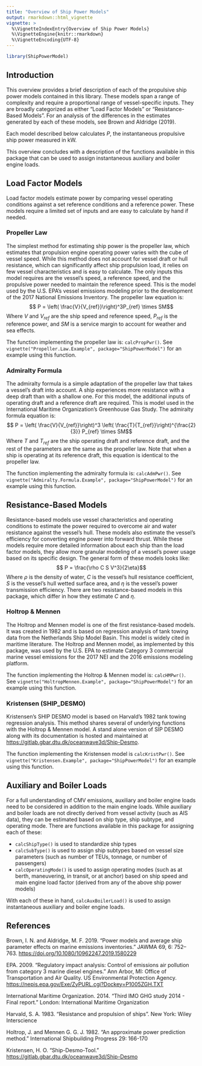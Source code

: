 ```yaml
---
title: "Overview of Ship Power Models"
output: rmarkdown::html_vignette
vignette: >
  %\VignetteIndexEntry{Overview of Ship Power Models}
  %\VignetteEngine{knitr::rmarkdown}
  %\VignetteEncoding{UTF-8}
---
```


```r
library(ShipPowerModel)
```


## Introduction
This overview provides a brief description of each of the propulsive ship power models contained in this library. These models span a range of complexity and require a proportional range of vessel-specific inputs. They are broadly categorized as either "Load Factor Models" or "Resistance-Based Models". For an analysis of the differences in the estimates generated by each of these models, see Brown and Aldridge (2019).

Each model described below calculates $P$, the instantaneous propulsive ship power measured in kW.

This overview concludes with a description of the functions available in this package that can be used to assign instantaneous auxiliary and boiler engine loads.

## Load Factor Models
Load factor models estimate power by comparing vessel operating conditions against a set reference conditions and a reference power. These models require a limited set of inputs and are easy to calculate by hand if needed. 

### Propeller Law
The simplest method for estimating ship power is the propeller law, which estimates that propulsion engine operating power varies with the cube of vessel speed. While this method does not account for vessel draft or hull resistance, which can significantly affect ship propulsion load, it relies on few vessel characteristics and is easy to calculate. The only inputs this model requires are the vessel's speed, a reference speed, and the propulsive power needed to maintain the reference speed. This is the model used by the U.S. EPA's vessel emissions modeling prior to the development of the 2017 National Emissions Inventory. The propeller law equation is:
$$ P = \left( \frac{V}{V_{ref}}\right)^3P_{ref} \times SM$$
Where $V$ and $V_{ref}$ are the ship speed and reference speed, $P_{ref}$ is the reference power, and $SM$ is a service margin to account for weather and sea effects.

The function implementing the propeller law is: `calcPropPwr()`. See `vignette("Propeller.Law.Example", package="ShipPowerModel")` for an example using this function.


### Admiralty Formula
The admiralty formula is a simple adaptation of the propeller law that takes a vessel's draft into account. A ship experiences more resistance with a deep draft than with a shallow one. For this model, the additional inputs of operating draft and a reference draft are required. This is model used in the International Maritime Organization's Greenhouse Gas Study. The admiralty formula equation is:
$$ P = \left( \frac{V}{V_{ref}}\right)^3 \left( \frac{T}{T_{ref}}\right)^{\frac{2}{3}} P_{ref} \times SM$$
Where $T$ and $T_{ref}$ are the ship operating draft and reference draft, and the rest of the parameters are the same as the propeller law. Note that when a ship is operating at its reference draft, this equation is identical to the propeller law.

The function implementing the admiralty formula is: `calcAdmPwr()`. See `vignette("Admiralty.Formula.Example", package="ShipPowerModel")` for an example using this function.


## Resistance-Based Models
Resistance-based models use vessel characteristics and operating conditions to estimate the power required to overcome air and water resistance against the vessel's hull. These models also estimate the vessel's efficiency for converting engine power into forward thrust. While these models require more detailed information about each ship than the load factor models, they allow more granular modeling of a vessel's power usage based on its specific design. The general form of these models looks like:
$$ P = \frac{\rho C S V^3}{2\eta}$$
Where $\rho$ is the density of water, $C$ is the vessel's hull resistance coefficient, $S$ is the vessel's hull wetted surface area, and $\eta$ is the vessel's power transmission efficiency. There are two resistance-based models in this package, which differ in how they estimate $C$ and $\eta$.

### Holtrop & Mennen
The Holtrop and Mennen model is one of the first resistance-based models. It was created in 1982 and is based on regression analysis of tank towing data from the Netherlands Ship Model Basin. This model is widely cited in maritime literature. The Holtrop and Mennen model, as implemented by this package, was used by the U.S. EPA to estimate Category 3 commercial marine vessel emissions for the 2017 NEI and the 2016 emissions modeling platform.

The function implementing the Holtrop & Mennen model is: `calcHMPwr()`. See `vignette("HoltropMennen.Example", package="ShipPowerModel")` for an example using this function.

### Kristensen (SHIP_DESMO)
Kristensen's SHIP DESMO model is based on Harvald's 1982 tank towing regression analysis. This method shares several of underlying functions with the Holtrop & Mennen model. A stand alone version of SIP DESMO along with its documentation is hosted and maintained at <https://gitlab.gbar.dtu.dk/oceanwave3d/Ship-Desmo>.

The function implementing the Kristensen model is `calcKristPwr()`. See `vignette("Kristensen.Example", package="ShipPowerModel")` for an example using this function.

## Auxiliary and Boiler Loads
For a full understanding of CMV emissions, auxiliary and boiler engine loads need to be considered in addition to the main engine loads. While auxiliary and boiler loads are not directly derived from vessel activity (such as AIS data), they can be estimated based on ship type, ship subtype, and operating mode. There are functions available in this package for assigning each of these: 

* `calcShipType()` is used to standardize ship types
* `calcSubType()` is used to assign ship subtypes based on vessel size parameters (such as number of TEUs, tonnage, or number of passengers)
* `calcOperatingMode()` is used to assign operating modes (such as at berth, maneuvering, in transit, or at anchor) based on ship speed and main engine load factor (derived from any of the above ship power models)

With each of these in hand, `calcAuxBoilerLoad()` is used to assign instantaneous auxiliary and boiler engine loads.

## References

Brown, I. N. and Aldridge, M. F. 2019. "Power models and average ship parameter effects on marine emissions inventories." JAWMA 69, 6: 752–763. <https://doi.org/10.1080/10962247.2019.1580229> 

EPA. 2009. "Regulatory impact analysis: Control of emissions air pollution from category 3 marine diesel engines." Ann Arbor, MI: Office of Transportation and Air Quality. US Environmental Protection Agency. <https://nepis.epa.gov/Exe/ZyPURL.cgi?Dockey=P1005ZGH.TXT>

International Maritime Organization. 2014. "Third IMO GHG study 2014 - Final report." London: International Maritime Organization

Harvald, S. A. 1983. "Resistance and propulsion of ships". New York: Wiley Interscience

Holtrop, J. and Mennen G. G. J. 1982. "An approximate power prediction method." International Shipbuilding Progress 29: 166-170

Kristensen, H. O. "Ship-Desmo-Tool." <https://gitlab.gbar.dtu.dk/oceanwave3d/Ship-Desmo>

